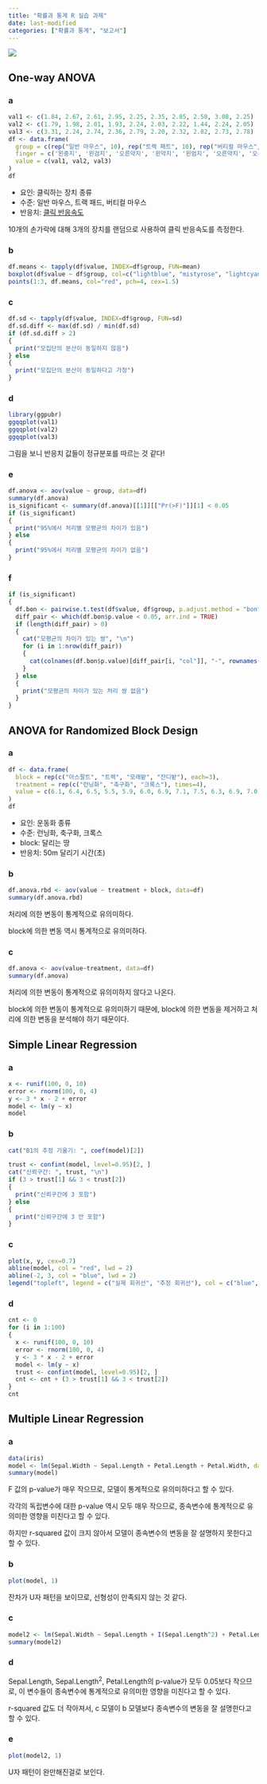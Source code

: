 ```yaml
---
title: "확률과 통계 R 실습 과제"
date: last-modified
categories: ["확률과 통계", "보고서"]
---
```


![](/img/stat-thumb.jpg){.post-thumbnail}

## One-way ANOVA

### a

```r
val1 <- c(1.84, 2.67, 2.61, 2.95, 2.25, 2.35, 2.85, 2.58, 3.08, 2.25)
val2 <- c(1.79, 1.98, 2.01, 1.93, 2.24, 2.03, 2.22, 1.44, 2.24, 2.05)
val3 <- c(3.31, 2.24, 2.74, 2.36, 2.79, 2.20, 2.32, 2.82, 2.73, 2.78)
df <- data.frame(
  group = c(rep("일반 마우스", 10), rep("트랙 패트", 10), rep("버티컬 마우스", 10)),
  finger = c('왼중지', '왼검지', '오른약지', '왼약지', '왼엄지', '오른약지', '오른새끼', '오른엄지', '왼중지', '왼새끼', '오른중지', '오른엄지', '오른중지', '오른검지', '왼엄지', '왼검지', '오른새끼', '오른검지', '왼엄지', '오른중지', '왼검지', '왼새끼', '오른검지', '왼약지', '오른새끼', '오른엄지', '왼약지', '왼중지', '왼새끼', '오른약지'),
  value = c(val1, val2, val3)
)
df
```

- 요인: 클릭하는 장치 종류
- 수준: 일반 마우스, 트랙 패드, 버티컬 마우스
- 반응치: [클릭 반응속도](https://www.arealme.com/reaction-test/ko/)

10개의 손가락에 대해 3개의 장치를 랜덤으로 사용하여 클릭 반응속도를 측정한다.

### b

```r
df.means <- tapply(df$value, INDEX=df$group, FUN=mean)
boxplot(df$value ~ df$group, col=c("lightblue", "mistyrose", "lightcyan"))
points(1:3, df.means, col="red", pch=4, cex=1.5)
```

### c

```r
df.sd <- tapply(df$value, INDEX=df$group, FUN=sd)
df.sd.diff <- max(df.sd) / min(df.sd)
if (df.sd.diff > 2) 
{
  print("모집단의 분산이 동일하지 않음")
} else 
{
  print("모집단의 분산이 동일하다고 가정")
}
```

### d

```r
library(ggpubr)
ggqqplot(val1)
ggqqplot(val2)
ggqqplot(val3)
```

그림을 보니 반응치 값들이 정규분포를 따르는 것 같다!

### e

```r
df.anova <- aov(value ~ group, data=df)
summary(df.anova)
is_significant <- summary(df.anova)[[1]][["Pr(>F)"]][1] < 0.05
if (is_significant)
{
  print("95%에서 처리별 모평균의 차이가 있음")
} else
{
  print("95%에서 처리별 모평균의 차이가 없음")
}
```

### f

```r
if (is_significant)
{
  df.bon <- pairwise.t.test(df$value, df$group, p.adjust.method = "bonferroni")
  diff_pair <- which(df.bon$p.value < 0.05, arr.ind = TRUE)
  if (length(diff_pair) > 0)
  {
    cat("모평균의 차이가 있는 쌍", "\n")
    for (i in 1:nrow(diff_pair)) 
    {
      cat(colnames(df.bon$p.value)[diff_pair[i, "col"]], "-", rownames(df.bon$p.value)[diff_pair[i, "row"]], "\n")
    }
  } else 
  {
    print("모평균의 차이가 있는 처리 쌍 없음")
  }
}
```

## ANOVA for Randomized Block Design

### a

```r
df <- data.frame(
  block = rep(c("아스팔트", "트랙", "모래밭", "잔디밭"), each=3),
  treatment = rep(c("런닝화", "축구화", "크록스"), times=4),
  value = c(6.1, 6.4, 6.5, 5.5, 5.9, 6.0, 6.9, 7.1, 7.5, 6.3, 6.9, 7.0)
)
df
```

- 요인: 운동화 종류
- 수준: 런닝화, 축구화, 크록스
- block: 달리는 땅
- 반응치: 50m 달리기 시간(초)

### b

```r
df.anova.rbd <- aov(value ~ treatment + block, data=df)
summary(df.anova.rbd)
```

처리에 의한 변동이 통계적으로 유의미하다.

block에 의한 변동 역시 통계적으로 유의미하다.

### c

```r
df.anova <- aov(value~treatment, data=df)
summary(df.anova)
```

처리에 의한 변동이 통계적으로 유의미하지 않다고 나온다.

block에 의한 변동이 통계적으로 유의미하기 때문에, block에 의한 변동을 제거하고 처리에 의한 변동을 분석해야 하기 때문이다.

## Simple Linear Regression

### a

```r
x <- runif(100, 0, 10)
error <- rnorm(100, 0, 4)
y <- 3 * x - 2 + error
model <- lm(y ~ x)
model
```

### b

```r
cat("B1의 추정 기울기: ", coef(model)[2])

trust <- confint(model, level=0.95)[2, ]
cat("신뢰구간: ", trust, "\n")
if (3 > trust[1] && 3 < trust[2]) 
{
  print("신뢰구간에 3 포함")
} else 
{
  print("신뢰구간에 3 안 포함")
}
```

### c

```r
plot(x, y, cex=0.7)
abline(model, col = "red", lwd = 2)
abline(-2, 3, col = "blue", lwd = 2)
legend("topleft", legend = c("실제 회귀선", "추정 회귀선"), col = c("blue", "red"), lwd = 2)
```

### d

```r
cnt <- 0
for (i in 1:100) 
{
  x <- runif(100, 0, 10)
  error <- rnorm(100, 0, 4)
  y <- 3 * x - 2 + error
  model <- lm(y ~ x)
  trust <- confint(model, level=0.95)[2, ]
  cnt <- cnt + (3 > trust[1] && 3 < trust[2])
}
cnt
```

## Multiple Linear Regression

### a

```r
data(iris)
model <- lm(Sepal.Width ~ Sepal.Length + Petal.Length + Petal.Width, data = iris)
summary(model)
```

F 값의 p-value가 매우 작으므로, 모델이 통계적으로 유의미하다고 할 수 있다.

각각의 독립변수에 대한 p-value 역시 모두 매우 작으므로, 종속변수에 통계적으로 유의미한 영향을 미친다고 할 수 있다.

하지만 r-squared 값이 크지 않아서 모델이 종속변수의 변동을 잘 설명하지 못한다고 할 수 있다.

### b

```r
plot(model, 1)
```

잔차가 U자 패턴을 보이므로, 선형성이 만족되지 않는 것 같다.

### c

```r
model2 <- lm(Sepal.Width ~ Sepal.Length + I(Sepal.Length^2) + Petal.Length + I(Petal.Length^2) + Petal.Width + I(Petal.Width^2), data = iris)
summary(model2)
```


### d

Sepal.Length, $\text{Sepal.Length}^2$, Petal.Length의 p-value가 모두 0.05보다 작으므로, 이 변수들이 종속변수에 통계적으로 유의미한 영향을 미친다고 할 수 있다.

r-squared 값도 더 작아져서, c 모델이 b 모델보다 종속변수의 변동을 잘 설명한다고 할 수 있다.

### e

```r
plot(model2, 1)
```

U자 패턴이 완만해진걸로 보인다.
